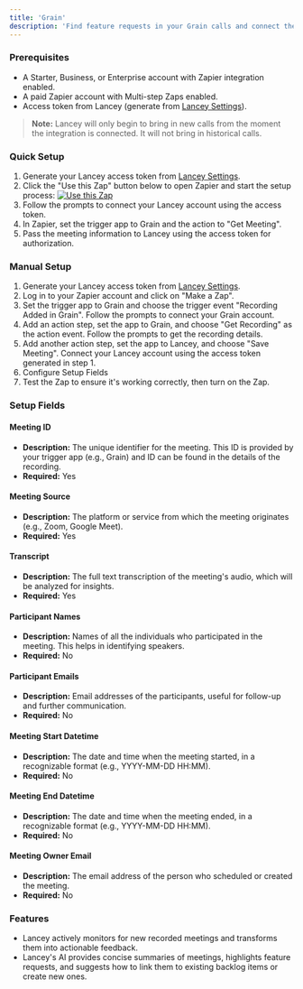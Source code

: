 ```yaml
---
title: 'Grain'
description: 'Find feature requests in your Grain calls and connect them to your backlog'
---
```

### Prerequisites

- A Starter, Business, or Enterprise account with Zapier integration enabled.
- A paid Zapier account with Multi-step Zaps enabled.
- Access token from Lancey (generate from [Lancey Settings](https://app.lancey.ai/settings/access-tokens)).

> **Note:** Lancey will only begin to bring in new calls from the moment the integration is connected. It will not bring in historical calls.

### Quick Setup
1. Generate your Lancey access token from [Lancey Settings](https://app.lancey.ai/settings/access-tokens).
2. Click the "Use this Zap" button below to open Zapier and start the setup process:
   [![Use this Zap](https://path/to/zap-button.png)](https://zapier.com/apps/grain/integrations/lancey/quick-setup)
3. Follow the prompts to connect your Lancey account using the access token.
4. In Zapier, set the trigger app to Grain and the action to "Get Meeting".
5. Pass the meeting information to Lancey using the access token for authorization.

### Manual Setup
1. Generate your Lancey access token from [Lancey Settings](https://app.lancey.ai/settings/access-tokens).
2. Log in to your Zapier account and click on "Make a Zap".
3. Set the trigger app to Grain and choose the trigger event "Recording Added in Grain". Follow the prompts to connect your Grain account.
4. Add an action step, set the app to Grain, and choose "Get Recording" as the action event. Follow the prompts to get the recording details.
5. Add another action step, set the app to Lancey, and choose "Save Meeting". Connect your Lancey account using the access token generated in step 1.
6. Configure Setup Fields
7. Test the Zap to ensure it's working correctly, then turn on the Zap.



### Setup Fields

#### Meeting ID
- **Description:** The unique identifier for the meeting. This ID is provided by your trigger app (e.g., Grain) and ID can be found in the details of the recording.
- **Required:** Yes

#### Meeting Source
- **Description:** The platform or service from which the meeting originates (e.g., Zoom, Google Meet).
- **Required:** Yes

#### Transcript
- **Description:** The full text transcription of the meeting's audio, which will be analyzed for insights.
- **Required:** Yes

#### Participant Names
- **Description:** Names of all the individuals who participated in the meeting. This helps in identifying speakers.
- **Required:** No

#### Participant Emails
- **Description:** Email addresses of the participants, useful for follow-up and further communication.
- **Required:** No

#### Meeting Start Datetime
- **Description:** The date and time when the meeting started, in a recognizable format (e.g., YYYY-MM-DD HH:MM).
- **Required:** No

#### Meeting End Datetime
- **Description:** The date and time when the meeting ended, in a recognizable format (e.g., YYYY-MM-DD HH:MM).
- **Required:** No

#### Meeting Owner Email
- **Description:** The email address of the person who scheduled or created the meeting. 
- **Required:** No


### Features

- Lancey actively monitors for new recorded meetings and transforms them into actionable feedback.
- Lancey's AI provides concise summaries of meetings, highlights feature requests, and suggests how to link them to existing backlog items or create new ones.
